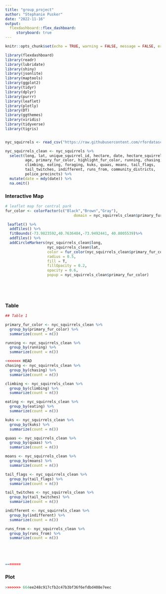 ```yaml
---
title: "group_project"
author: "Stephanie Pusker"
date: "2022-11-16"
output: 
  flexdashboard::flex_dashboard:
     storyboard: true
---
```


```r
knitr::opts_chunk$set(echo = TRUE, warning = FALSE, message = FALSE, error = FALSE)
```

```r
library(flexdashboard)
library(readr)
library(lubridate)
library(shiny)
library(jsonlite)
library(maptools)
library(ggplot2)
library(tidyr)
library(dplyr)
library(purrr)
library(leaflet)
library(plotly)
library(DT)
library(ggthemes)
library(viridis)
library(tidyverse)
library(tigris)


nyc_squirrels <- read_csv("https://raw.githubusercontent.com/rfordatascience/tidytuesday/master/data/2019/2019-10-29/nyc_squirrels.csv")

nyc_squirrels_clean <- nyc_squirrels %>% 
  select(long, lat, unique_squirrel_id, hectare, date, hectare_squirrel_number,
         age, primary_fur_color, highlight_fur_color, running, chasing,
         climbing, eating, foraging, kuks, quaas, moans, tail_flags,
         tail_twitches, indifferent, runs_from, community_districts,
         police_precincts) %>% 
  mutate(date = mdy(date)) %>% 
  na.omit()

```


### Interactive Map

```r

# leaflet map for central park
fur_color <- colorFactor(c("Black","Brown","Gray"),
                               domain = nyc_squirrels_clean$primary_fur_color)

 leaflet() %>% 
  addTiles() %>% 
  fitBounds(-73.9823592,40.7636484,-73.9492441, 40.8005539)%>%
  addTiles() %>% 
  addCircleMarkers(nyc_squirrels_clean$long, 
                   nyc_squirrels_clean$lat, 
                   color = fur_color(nyc_squirrels_clean$primary_fur_color), 
                   radius = 0.5, 
                   fill = T,
                   fillOpacity = 0.2,
                   opacity = 0.6,
                   popup = nyc_squirrels_clean$primary_fur_color)

  

 
```


### Table 

```r

## Table 1

primary_fur_color <- nyc_squirrels_clean %>%
  group_by(primary_fur_color) %>% 
  summarize(count = n())

running <- nyc_squirrels_clean %>%
  group_by(running) %>% 
  summarize(count = n())

<<<<<<< HEAD
chasing <- nyc_squirrels_clean %>%
  group_by(chasing) %>% 
  summarize(count = n())

climbing <- nyc_squirrels_clean %>%
  group_by(climbing) %>% 
  summarize(count = n())

eating <- nyc_squirrels_clean %>%
  group_by(eating) %>% 
  summarize(count = n())

kuks <- nyc_squirrels_clean %>%
  group_by(kuks) %>% 
  summarize(count = n())

quaas <- nyc_squirrels_clean %>%
  group_by(quaas) %>% 
  summarize(count = n())

moans <- nyc_squirrels_clean %>%
  group_by(moans) %>% 
  summarize(count = n())

tail_flags <- nyc_squirrels_clean %>%
  group_by(tail_flags) %>% 
  summarize(count = n())

tail_twitches <- nyc_squirrels_clean %>%
  group_by(tail_twitches) %>% 
  summarize(count = n())

indifferent <- nyc_squirrels_clean %>%
  group_by(indifferent) %>% 
  summarize(count = n())

runs_from <- nyc_squirrels_clean %>%
  group_by(runs_from) %>% 
  summarize(count = n())





=======
```

### Plot

```r
>>>>>>> 664ee248c917cfb2c47b3bf36f6efdbd408e7eec

```

